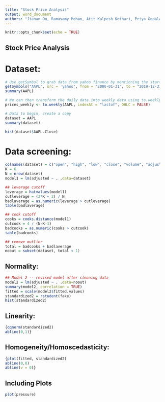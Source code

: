 ```yaml
---
title: "Stock Price Analysis"
output: word_document
authors: "Jianan Ou, Ramasamy Mohan, Atit Kalpesh Kothari, Priya Gopalakrishnan, Subhramanyam Mudundi"
---
```


```r
knitr::opts_chunk$set(echo = TRUE)
```

## Stock Price Analysis

# Dataset:

```r
# Use getSymbol to grab data from yahoo finance by mentioning the start and end date
getSymbols("AAPL", src = 'yahoo', from = "2000-01-31", to = "2019-12-31", auto.assign = TRUE, warnings = FALSE) 
summary(AAPL)

# We can then transform the daily data into weekly data using to.weekly()
prices_weekly <- to.weekly(AAPL, indexAt = "lastof", OHLC = FALSE)

# Data to begin, create a copy
dataset = AAPL
summary(dataset)

hist(dataset$AAPL.Close)
```

# Data screening:

```r
colnames(dataset) = c("open", "high", "low", "close", "volume", "adjusted")
K = 6
N = nrow(dataset)
model1 = lm(adjusted ~ . ,data=dataset)

## leverage cutoff
leverage = hatvalues(model1)
cutleverage = (2*K + 2) / N
badlaverage = as.numeric(leverage > cutleverage)
table(badlaverage)

## cook cutoff
cooks = cooks.distance(model1)
cutcook = 4 / (N-K-1)
badcooks = as.numeric(cooks > cutcook)
table(badcooks)

## remove outlier
total = badcooks + badlaverage
noout = subset(dataset, total < 1)
```

## Normality: 

```r
## Model 2 -- revised model after cleaning data
model2 = lm(adjusted ~ . ,data=noout)
summary(model2, correlation = TRUE)
fitted = scale(model2$fitted.values)
standardized2 = rstudent(fake)
hist(standardized2)
```

## Linearity:

```r
{qqnorm(standardized2)
abline(0,1)}
```

## Homogeneity/Homoscedasticity: 

```r
{plot(fitted, standardized2)
abline(0,0)
abline(v = 0)}
```


## Including Plots


```r
plot(pressure)
```
